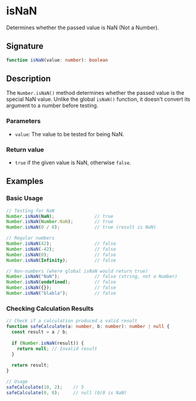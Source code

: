# isNaN

Determines whether the passed value is NaN (Not a Number).

## Signature

```ts
function isNaN(value: number): boolean
```

## Description

The `Number.isNaN()` method determines whether the passed value is the special NaN value. Unlike the global `isNaN()` function, it doesn't convert its argument to a number before testing.

### Parameters
- `value`: The value to be tested for being NaN.

### Return value
- `true` if the given value is NaN, otherwise `false`.

## Examples

### Basic Usage

```ts
// Testing for NaN
Number.isNaN(NaN);               // true
Number.isNaN(Number.NaN);        // true
Number.isNaN(0 / 0);             // true (result is NaN)

// Regular numbers
Number.isNaN(42);                // false
Number.isNaN(-42);               // false
Number.isNaN(0);                 // false
Number.isNaN(Infinity);          // false

// Non-numbers (where global isNaN would return true)
Number.isNaN("NaN");             // false (string, not a Number)
Number.isNaN(undefined);         // false
Number.isNaN({});                // false
Number.isNaN("blabla");          // false
```

### Checking Calculation Results

```ts
// Check if a calculation produced a valid result
function safeCalculate(a: number, b: number): number | null {
  const result = a / b;
  
  if (Number.isNaN(result)) {
    return null; // Invalid result
  }
  
  return result;
}

// Usage
safeCalculate(10, 2);    // 5
safeCalculate(0, 0);     // null (0/0 is NaN)
```